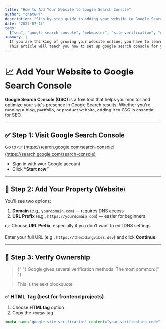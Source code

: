 ```yaml
---
title: "How to Add Your Website to Google Search Console"
author: "chatGPT"
description: "Step-by-step guide to adding your website to Google Search Console and verifying ownership for better SEO visibility."
date: "2025-07-13"
tags:
  ["seo", "google search console", "webmaster", "site verification", "nextjs"]
summary: |
  If you are thinking of growing your website online, you have to learn how to use google seach console.
  This article will teach you how to set up google search console for your website.
---
```


# 📈 Add Your Website to Google Search Console

**Google Search Console (GSC)** is a free tool that helps you monitor and optimize your site's presence in Google Search results. Whether you're running a blog, portfolio, or product website, adding it to GSC is essential for SEO.

---

## ✅ Step 1: Visit Google Search Console

Go to 👉 [https://search.google.com/search-console](https://search.google.com/search-console)

- Sign in with your Google account
- Click **“Start now”**

---

## 🏡 Step 2: Add Your Property (Website)

You'll see two options:

1. **Domain** (e.g., `yourdomain.com`) — requires DNS access
2. **URL Prefix** (e.g., `https://yourdomain.com`) — easier for beginners

👉 Choose **URL Prefix**, especially if you don’t want to edit DNS settings.

Enter your full URL (e.g., `https://thecodingvibes.dev`) and click **Continue**.

---

## 🔐 Step 3: Verify Ownership

<BlockQuote color="amber">
  {" "}
  Google gives several verification methods. The most common:{" "}
</BlockQuote>

> This is the next blockquote

### ✅ HTML Tag (best for frontend projects)

1. Choose **HTML tag** option
2. Copy the `<meta>` tag

```html
<meta name="google-site-verification" content="your-verification-code" />
```
